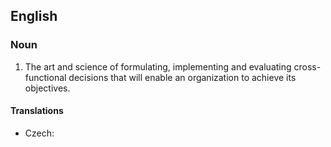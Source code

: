 ==English==
{{wikipedia}}
===Noun===
{{en-noun|-|head=[[strategic]] [[management]]}}

# {{context|management|lang=en}} The art and science of formulating, implementing and evaluating cross-functional decisions that will enable an organization to achieve its objectives.

====Translations====
{{trans-top|art and science}}
* Czech: {{t|cs|strategické řízení|n}}
{{trans-mid}}
{{trans-bottom}}